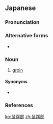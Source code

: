 ==Japanese==
{{wp|lang=ja}}
{{ja-kanjitab|そ|けい|ぶ|yomi=o}}

===Pronunciation===
{{ja-pron|yomi=o|そけいぶ|acc=2|acc_ref=DJR,NHK}}

===Alternative forms===
* {{ja-l|鼠径部}}

===Noun===
{{ja-noun|そけいぶ}}

# [[groin]]

====Synonyms====
* {{ja-r|鼠蹊|そけい}}

===References===
<references/>

[[ko:鼠蹊部]]
[[zh:鼠蹊部]]